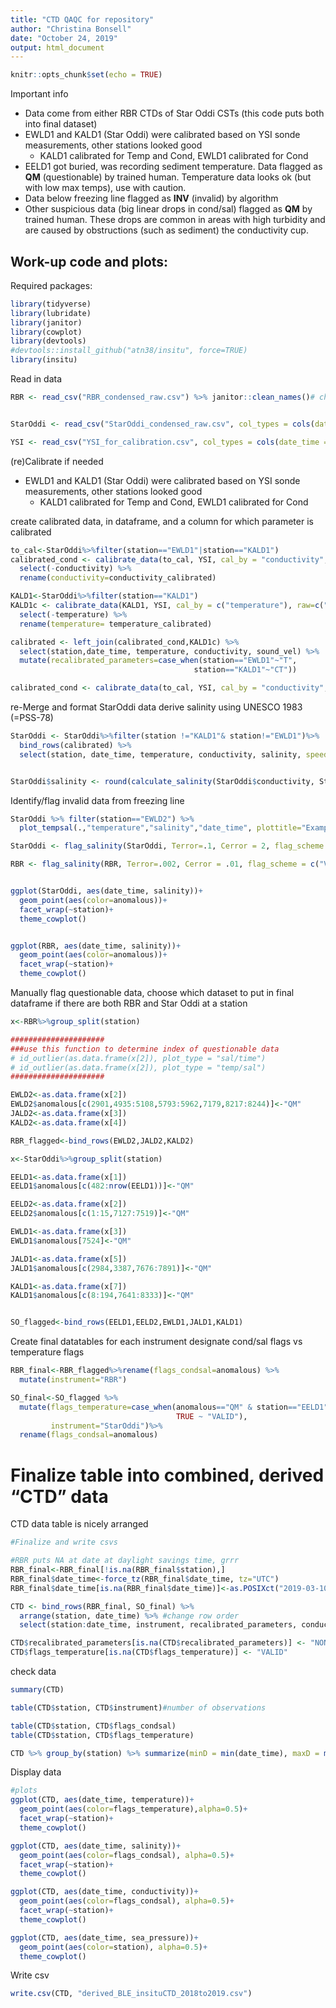 ```yaml
---
title: "CTD QAQC for repository"
author: "Christina Bonsell"
date: "October 24, 2019"
output: html_document
---
```


```r
knitr::opts_chunk$set(echo = TRUE)
```

Important info

* Data come from either RBR CTDs of Star Oddi CSTs (this code puts both into final dataset)
* EWLD1 and KALD1 (Star Oddi) were calibrated based on YSI sonde measurements, other stations looked good
    + KALD1 calibrated for Temp and Cond, EWLD1 calibrated for Cond
* EELD1 got buried, was recording sediment temperature. Data flagged as **QM** (questionable) by trained human. Temperature data looks ok (but with low max temps), use with caution. 
* Data below freezing line flagged as **INV** (invalid) by algorithm
* Other suspicious data (big linear drops in cond/sal) flagged as **QM** by trained human. These drops are common in areas with high turbidity and are caused by obstructions (such as sediment) the conductivity cup.


## Work-up code and plots:

Required packages:

```r
library(tidyverse)
library(lubridate)
library(janitor)
library(cowplot)
library(devtools)
#devtools::install_github("atn38/insitu", force=TRUE)
library(insitu)
```


Read in data
```r

RBR <- read_csv("RBR_condensed_raw.csv") %>% janitor::clean_names()# change colnames to lowercase


StarOddi <- read_csv("StarOddi_condensed_raw.csv", col_types = cols(date_time = col_datetime(format = "%m/%d/%Y %H:%M"))) 

YSI <- read_csv("YSI_for_calibration.csv", col_types = cols(date_time = col_datetime(format = "%m/%d/%Y %H:%M")))
```


(re)Calibrate if needed

* EWLD1 and KALD1 (Star Oddi) were calibrated based on YSI sonde measurements, other stations looked good
    + KALD1 calibrated for Temp and Cond, EWLD1 calibrated for Cond


create calibrated data, in dataframe, and a column for which parameter is calibrated
```r
to_cal<-StarOddi%>%filter(station=="EWLD1"|station=="KALD1")
calibrated_cond <- calibrate_data(to_cal, YSI, cal_by = "conductivity", raw="conductivity")%>% 
  select(-conductivity) %>% 
  rename(conductivity=conductivity_calibrated)

KALD1<-StarOddi%>%filter(station=="KALD1")
KALD1c <- calibrate_data(KALD1, YSI, cal_by = c("temperature"), raw=c("temperature")) %>% 
  select(-temperature) %>% 
  rename(temperature= temperature_calibrated)

calibrated <- left_join(calibrated_cond,KALD1c) %>% 
  select(station,date_time, temperature, conductivity, sound_vel) %>% 
  mutate(recalibrated_parameters=case_when(station=="EWLD1"~"T",
                                         station=="KALD1"~"CT"))

calibrated_cond <- calibrate_data(to_cal, YSI, cal_by = "conductivity", raw="conductivity")
```

re-Merge and format StarOddi data
derive salinity using UNESCO 1983 (=PSS-78)

```r
StarOddi <- StarOddi%>%filter(station !="KALD1"& station!="EWLD1")%>%
  bind_rows(calibrated) %>% 
  select(station, date_time, temperature, conductivity, salinity, speed_of_sound=sound_vel, recalibrated_parameters)


StarOddi$salinity <- round(calculate_salinity(StarOddi$conductivity, StarOddi$temperature), digits=2)

```

Identify/flag invalid data from freezing line

```r

StarOddi %>% filter(station=="EWLD2") %>% 
  plot_tempsal(.,"temperature","salinity","date_time", plottitle="Example of dataset with invalid data")

StarOddi <- flag_salinity(StarOddi, Terror=.1, Cerror = 2, flag_scheme = c("VALID","INV"))

RBR <- flag_salinity(RBR, Terror=.002, Cerror = .01, flag_scheme = c("VALID","INV"))


ggplot(StarOddi, aes(date_time, salinity))+
  geom_point(aes(color=anomalous))+
  facet_wrap(~station)+
  theme_cowplot()


ggplot(RBR, aes(date_time, salinity))+
  geom_point(aes(color=anomalous))+
  facet_wrap(~station)+
  theme_cowplot()
```

Manually flag questionable data, choose which dataset to put in final dataframe if there are both RBR and Star Oddi at a station

```r

x<-RBR%>%group_split(station)

#####################
###use this function to determine index of questionable data
# id_outlier(as.data.frame(x[2]), plot_type = "sal/time")
# id_outlier(as.data.frame(x[2]), plot_type = "temp/sal")
#####################

EWLD2<-as.data.frame(x[2])
EWLD2$anomalous[c(2901,4935:5108,5793:5962,7179,8217:8244)]<-"QM"
JALD2<-as.data.frame(x[3])
KALD2<-as.data.frame(x[4])

RBR_flagged<-bind_rows(EWLD2,JALD2,KALD2) 

x<-StarOddi%>%group_split(station)

EELD1<-as.data.frame(x[1])
EELD1$anomalous[c(482:nrow(EELD1))]<-"QM"

EELD2<-as.data.frame(x[2])
EELD2$anomalous[c(1:15,7127:7519)]<-"QM"

EWLD1<-as.data.frame(x[3])
EWLD1$anomalous[7524]<-"QM"

JALD1<-as.data.frame(x[5])
JALD1$anomalous[c(2984,3387,7676:7891)]<-"QM"

KALD1<-as.data.frame(x[7])
KALD1$anomalous[c(8:194,7641:8333)]<-"QM"


SO_flagged<-bind_rows(EELD1,EELD2,EWLD1,JALD1,KALD1)

```

Create final datatables for each instrument
designate cond/sal flags vs temperature flags

```r
RBR_final<-RBR_flagged%>%rename(flags_condsal=anomalous) %>% 
  mutate(instrument="RBR")

SO_final<-SO_flagged %>% 
  mutate(flags_temperature=case_when(anomalous=="QM" & station=="EELD1" ~ "QM", 
                                     TRUE ~ "VALID"),
         instrument="StarOddi")%>%
  rename(flags_condsal=anomalous)
```

# Finalize table into combined, derived "CTD" data
CTD data table is nicely arranged

```r
#Finalize and write csvs

#RBR puts NA at date at daylight savings time, grrr
RBR_final<-RBR_final[!is.na(RBR_final$station),]
RBR_final$date_time<-force_tz(RBR_final$date_time, tz="UTC")
RBR_final$date_time[is.na(RBR_final$date_time)]<-as.POSIXct("2019-03-10 02:00:00", tz="UTC")

CTD <- bind_rows(RBR_final, SO_final) %>% 
  arrange(station, date_time) %>% #change row order
  select(station:date_time, instrument, recalibrated_parameters, conductivity:temperature, salinity, pressure:depth, speed_of_sound:density_anomaly, flags_condsal, flags_temperature) #change column order

CTD$recalibrated_parameters[is.na(CTD$recalibrated_parameters)] <- "NONE"
CTD$flags_temperature[is.na(CTD$flags_temperature)] <- "VALID"

```

check  data
```r

summary(CTD)

table(CTD$station, CTD$instrument)#number of observations

table(CTD$station, CTD$flags_condsal)
table(CTD$station, CTD$flags_temperature)

CTD %>% group_by(station) %>% summarize(minD = min(date_time), maxD = max(date_time))#start and end date_time


```

Display data

```r
#plots
ggplot(CTD, aes(date_time, temperature))+
  geom_point(aes(color=flags_temperature),alpha=0.5)+
  facet_wrap(~station)+
  theme_cowplot()

ggplot(CTD, aes(date_time, salinity))+
  geom_point(aes(color=flags_condsal), alpha=0.5)+
  facet_wrap(~station)+
  theme_cowplot()

ggplot(CTD, aes(date_time, conductivity))+
  geom_point(aes(color=flags_condsal), alpha=0.5)+
  facet_wrap(~station)+
  theme_cowplot()

ggplot(CTD, aes(date_time, sea_pressure))+
  geom_point(aes(color=station), alpha=0.5)+
  theme_cowplot()
```

Write csv
```r
write.csv(CTD, "derived_BLE_insituCTD_2018to2019.csv")

```

